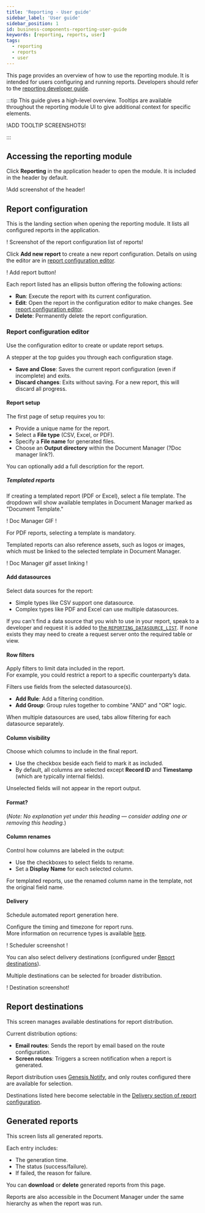 ```yaml
---
title: 'Reporting - User guide'
sidebar_label: 'User guide'
sidebar_position: 1
id: business-components-reporting-user-guide
keywords: [reporting, reports, user]
tags:
  - reporting
  - reports
  - user
---
```


This page provides an overview of how to use the reporting module. It is intended for users configuring and running reports. Developers should refer to the [reporting developer guide](/develop/reporting/developer-guide).

:::tip
This guide gives a high-level overview. Tooltips are available throughout the reporting module UI to give additional context for specific elements.

!ADD TOOLTIP SCREENSHOTS!

:::

## Accessing the reporting module

Click **Reporting** in the application header to open the module. It is included in the header by default.

!Add screenshot of the header!

## Report configuration

This is the landing section when opening the reporting module. It lists all configured reports in the application.

! Screenshot of the report configuration list of reports!

Click **Add new report** to create a new report configuration. Details on using the editor are in [report configuration editor](#report-configuration-editor).

! Add report button!

Each report listed has an ellipsis button offering the following actions:
- **Run**: Execute the report with its current configuration.
- **Edit**: Open the report in the configuration editor to make changes. See [report configuration editor](#report-configuration-editor).
- **Delete**: Permanently delete the report configuration.

### Report configuration editor

Use the configuration editor to create or update report setups.

A stepper at the top guides you through each configuration stage.

- **Save and Close**: Saves the current report configuration (even if incomplete) and exits.
- **Discard changes**: Exits without saving. For a new report, this will discard all progress.

#### Report setup

The first page of setup requires you to:
- Provide a unique name for the report.
- Select a **File type** (CSV, Excel, or PDF).
- Specify a **File name** for generated files.
- Choose an **Output directory** within the Document Manager (?Doc manager link?).

You can optionally add a full description for the report.

##### Templated reports

If creating a templated report (PDF or Excel), select a file template. The dropdown will show available templates in Document Manager marked as "Document Template."

! Doc Manager GIF !

For PDF reports, selecting a template is mandatory.

Templated reports can also reference assets, such as logos or images, which must be linked to the selected template in Document Manager.

! Doc Manager gif asset linking !

#### Add datasources

Select data sources for the report:
- Simple types like CSV support one datasource.
- Complex types like PDF and Excel can use multiple datasources.

If you can't find a data source that you wish to use in your report, speak to a developer and request it is added to [the `REPORTING_DATASOURCE_LIST`](/develop/business-components/reporting/developer-guide/#server-configuration). If none exists they may need to create a request server onto the required table or view.

#### Row filters

Apply filters to limit data included in the report.  
For example, you could restrict a report to a specific counterparty’s data.

Filters use fields from the selected datasource(s).

- **Add Rule**: Add a filtering condition.
- **Add Group**: Group rules together to combine "AND" and "OR" logic.

When multiple datasources are used, tabs allow filtering for each datasource separately.

#### Column visibility

Choose which columns to include in the final report.

- Use the checkbox beside each field to mark it as included.
- By default, all columns are selected except **Record ID** and **Timestamp** (which are typically internal fields).

Unselected fields will not appear in the report output.

#### Format?

(*Note: No explanation yet under this heading — consider adding one or removing this heading.*)

#### Column renames

Control how columns are labeled in the output:

- Use the checkboxes to select fields to rename.
- Set a **Display Name** for each selected column.

For templated reports, use the renamed column name in the template, not the original field name.

#### Delivery

Schedule automated report generation here.

Configure the timing and timezone for report runs.  
More information on recurrence types is available [here](/develop/client-capabilities/interaction/client-interaction-scheduler/#recurrence-types).

! Scheduler screenshot !

You can also select delivery destinations (configured under [Report destinations](#report-destinations)).

Multiple destinations can be selected for broader distribution.

! Destination screenshot!

## Report destinations

This screen manages available destinations for report distribution.

Current distribution options:
- **Email routes**: Sends the report by email based on the route configuration.
- **Screen routes**: Triggers a screen notification when a report is generated.

Report distribution uses [Genesis Notify](/develop/business-components/notifications/), and only routes configured there are available for selection.

Destinations listed here become selectable in the [Delivery section of report configuration](#delivery).

## Generated reports

This screen lists all generated reports.

Each entry includes:
- The generation time.
- The status (success/failure).
- If failed, the reason for failure.

You can **download** or **delete** generated reports from this page.

Reports are also accessible in the Document Manager under the same hierarchy as when the report was run.